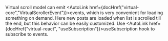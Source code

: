 
Virtual scroll model can emit <AutoLink href={docHref("virtual-core","VirtualScrollerEvent")}>events</AutoLink>,
which is very convenient for loading something on demand.
Here new posts are loaded when list is scrolled till the end, but this behavior can be easily customized.
Use <AutoLink href={docHref("virtual-react", "useSubscription")}>useSubscription</AutoLink> hook to subscribe to events.
